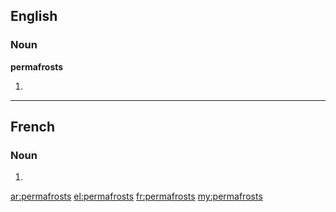 ==English==

===Noun===
'''permafrosts'''

# {{plural of|[[permafrost]]}}

----

==French==

===Noun===
{{head|fr|plural|g=m|g2=p}}

# {{plural of|permafrost|lang=fr}}

[[ar:permafrosts]]
[[el:permafrosts]]
[[fr:permafrosts]]
[[my:permafrosts]]